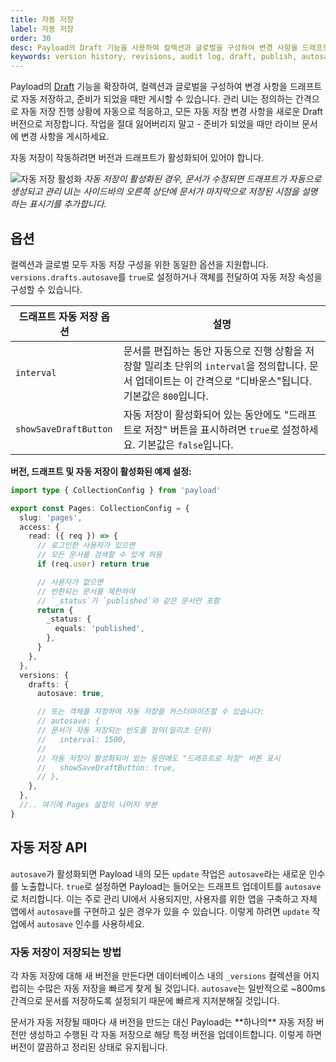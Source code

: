 ```yaml
---
title: 자동 저장
label: 자동 저장
order: 30
desc: Payload의 Draft 기능을 사용하여 컬렉션과 글로벌을 구성하여 변경 사항을 드래프트로 자동 저장하고, 준비가 되었을 때만 게시할 수 있습니다.
keywords: version history, revisions, audit log, draft, publish, autosave, Content Management System, cms, headless, javascript, node, react, nextjs
---
```


Payload의 [Draft](/docs/versions/drafts) 기능을 확장하여, 컬렉션과 글로벌을 구성하여 변경 사항을 드래프트로 자동 저장하고, 준비가 되었을 때만 게시할 수 있습니다. 관리 UI는 정의하는 간격으로 자동 저장 진행 상황에 자동으로 적응하고, 모든 자동 저장 변경 사항을 새로운 Draft 버전으로 저장합니다. 작업을 절대 잃어버리지 말고 - 준비가 되었을 때만 라이브 문서에 변경 사항을 게시하세요.

<Banner type="warning">
  자동 저장이 작동하려면 버전과 드래프트가 활성화되어 있어야 합니다.
</Banner>

![자동 저장 활성화](/images/docs/autosave-enabled.png)
_자동 저장이 활성화된 경우, 문서가 수정되면 드래프트가 자동으로 생성되고 관리 UI는 사이드바의 오른쪽 상단에 문서가 마지막으로 저장된 시점을 설명하는 표시기를 추가합니다._

## 옵션

컬렉션과 글로벌 모두 자동 저장 구성을 위한 동일한 옵션을 지원합니다. `versions.drafts.autosave`를 `true`로 설정하거나 객체를 전달하여 자동 저장 속성을 구성할 수 있습니다.

| 드래프트 자동 저장 옵션 | 설명                                                                                                                                                           |
| ----------------------- | --------------------------------------------------------------------------------------------------------------------------------------------------------------------- |
| `interval`              | 문서를 편집하는 동안 자동으로 진행 상황을 저장할 밀리초 단위의 `interval`을 정의합니다. 문서 업데이트는 이 간격으로 "디바운스"됩니다. 기본값은 `800`입니다. |
| `showSaveDraftButton`   | 자동 저장이 활성화되어 있는 동안에도 "드래프트로 저장" 버튼을 표시하려면 `true`로 설정하세요. 기본값은 `false`입니다.                                                            |

**버전, 드래프트 및 자동 저장이 활성화된 예제 설정:**

```ts
import type { CollectionConfig } from 'payload'

export const Pages: CollectionConfig = {
  slug: 'pages',
  access: {
    read: ({ req }) => {
      // 로그인한 사용자가 있으면
      // 모든 문서를 검색할 수 있게 허용
      if (req.user) return true

      // 사용자가 없으면
      // 반환되는 문서를 제한하여
      // `_status`가 `published`와 같은 문서만 포함
      return {
        _status: {
          equals: 'published',
        },
      }
    },
  },
  versions: {
    drafts: {
      autosave: true,

      // 또는 객체를 지정하여 자동 저장을 커스터마이즈할 수 있습니다:
      // autosave: {
      // 문서가 자동 저장되는 빈도를 정의(밀리초 단위)
      //   interval: 1500,
      //
      // 자동 저장이 활성화되어 있는 동안에도 "드래프트로 저장" 버튼 표시
      //   showSaveDraftButton: true,
      // },
    },
  },
  //.. 여기에 Pages 설정의 나머지 부분
}
```

## 자동 저장 API

`autosave`가 활성화되면 Payload 내의 모든 `update` 작업은 `autosave`라는 새로운 인수를 노출합니다. `true`로 설정하면 Payload는 들어오는 드래프트 업데이트를 `autosave`로 처리합니다. 이는 주로 관리 UI에서 사용되지만, 사용자를 위한 앱을 구축하고 자체 앱에서 `autosave`를 구현하고 싶은 경우가 있을 수 있습니다. 이렇게 하려면 `update` 작업에서 `autosave` 인수를 사용하세요.

### 자동 저장이 저장되는 방법

각 자동 저장에 대해 새 버전을 만든다면 데이터베이스 내의 `_versions` 컬렉션을 어지럽히는 수많은 자동 저장을 빠르게 찾게 될 것입니다. `autosave`는 일반적으로 ~800ms 간격으로 문서를 저장하도록 설정되기 때문에 빠르게 지저분해질 것입니다.

<Banner type="success">
  문서가 자동 저장될 때마다 새 버전을 만드는 대신 Payload는
  **하나의** 자동 저장 버전만 생성하고 수행된 각 자동 저장으로
  해당 특정 버전을 업데이트합니다. 이렇게 하면 버전이
  깔끔하고 정리된 상태로 유지됩니다.
</Banner>